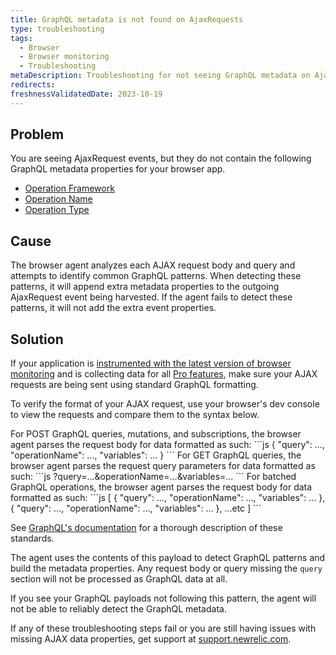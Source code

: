 ```yaml
---
title: GraphQL metadata is not found on AjaxRequests
type: troubleshooting
tags:
  - Browser
  - Browser monitoring
  - Troubleshooting
metaDescription: Troubleshooting for not seeing GraphQL metadata on AjaxRequest events for your browser app.
redirects:
freshnessValidatedDate: 2023-10-19
---
```


## Problem

You are seeing AjaxRequest events, but they do not contain the following GraphQL metadata properties for your browser app.
* [Operation Framework](https://docs.newrelic.com/attribute-dictionary/?event=AjaxRequest&attribute=operationFramework)
* [Operation Name](https://docs.newrelic.com/attribute-dictionary/?event=AjaxRequest&attribute=operationName)
* [Operation Type](https://docs.newrelic.com/attribute-dictionary/?event=AjaxRequest&attribute=operationType)

## Cause

The browser agent analyzes each AJAX request body and query and attempts to identify common GraphQL patterns. When detecting these patterns, it will append extra metadata properties to the outgoing AjaxRequest event being harvested. If the agent fails to detect these patterns, it will not add the extra event properties.

## Solution

If your application is [instrumented with the latest version of browser monitoring](/docs/browser/new-relic-browser/installation-configuration/troubleshooting-browser-monitoring-installation) and is collecting data for all [Pro features](/docs/browser/new-relic-browser/browser-pro-features), make sure your AJAX requests are being sent using standard GraphQL formatting.

To verify the format of your AJAX request, use your browser's dev console to view the requests and compare them to the syntax below.

<CollapserGroup>
  <Collapser
      id="post"
      title="GraphQL POST Requests"
    >
    For POST GraphQL queries, mutations, and subscriptions, the browser agent parses the request body for data formatted as such:
    ```js
      {
        "query": ...,
        "operationName": ...,
        "variables": ... 
      }
    ```
  </Collapser>
  <Collapser
        id="get"
        title="GraphQL GET Requests"
    >
    For GET GraphQL queries, the browser agent parses the request query parameters for data formatted as such:
    ```js
      ?query=...&operationName=...&variables=...
    ```
  </Collapser>
  <Collapser
        id="batch"
        title="GraphQL Batched POST Requests"
    >
    For batched GraphQL operations, the browser agent parses the request body for data formatted as such:
    ```js
      [
        {
          "query": ...,
          "operationName": ...,
          "variables": ... 
        },
        {
          "query": ...,
          "operationName": ...,
          "variables": ... 
        },
        ...etc
      ]
    ```
  </Collapser>
</CollapserGroup>

See [GraphQL's documentation](https://graphql.org/learn/serving-over-http/#post-request) for a thorough description of these standards.

The agent uses the contents of this payload to detect GraphQL patterns and build the metadata properties. Any request body or query missing the `query` section will not be processed as GraphQL data at all.

If you see your GraphQL payloads not following this pattern, the agent will not be able to reliably detect the GraphQL metadata.

If any of these troubleshooting steps fail or you are still having issues with missing AJAX data properties, get support at [support.newrelic.com](https://support.newrelic.com).
